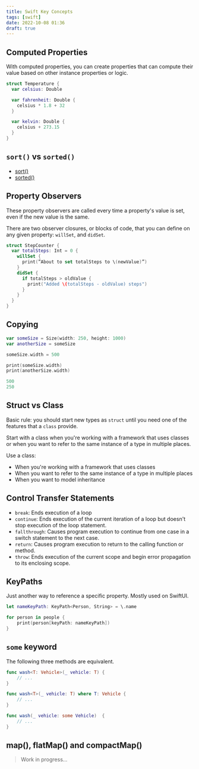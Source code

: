 ```yaml
---
title: Swift Key Concepts
tags: [swift]
date: 2022-10-08 01:36
draft: true
---
```


## Computed Properties

With computed properties, you can create properties that can compute their value based on other instance properties or logic.

```swift
struct Temperature {
  var celsius: Double

  var fahrenheit: Double {
    celsius * 1.8 + 32
  }

  var kelvin: Double {
    celsius + 273.15
  }
}
```

## `sort()` vs `sorted()`

- [sort()](<https://developer.apple.com/documentation/swift/array/sort()>)
- [sorted()](<https://developer.apple.com/documentation/swift/array/sorted()>)

## Property Observers

These property observers are called every time a property's value is set, even if the new value is the same.

There are two observer closures, or blocks of code, that you can define on any given property: `willSet`, and `didSet`.

```swift
struct StepCounter {
  var totalSteps: Int = 0 {
    willSet {
      print(”About to set totalSteps to \(newValue)”)
    }
    didSet {
      if totalSteps > oldValue {
        print("Added \(totalSteps - oldValue) steps")
      }
    }
  }
}
```

## Copying

```swift
var someSize = Size(width: 250, height: 1000)
var anotherSize = someSize

someSize.width = 500

print(someSize.width)
print(anotherSize.width)
```

```swift
500
250
```

## Struct vs Class

Basic rule: you should start new types as `struct` until you need one of the features that a `class` provide.

Start with a class when you're working with a framework that uses classes or when you want to refer to the same instance of a type in multiple places.

Use a class:

- When you're working with a framework that uses classes
- When you want to refer to the same instance of a type in multiple places
- When you want to model inheritance

## Control Transfer Statements

- `break`: Ends execution of a loop
- `continue`: Ends execution of the current iteration of a loop but doesn't stop execution of the loop statement.
- `fallthrough`: Causes program execution to continue from one case in a switch statement to the next case.
- `return`: Causes program execution to return to the calling function or method.
- `throw`: Ends execution of the current scope and begin error propagation to its enclosing scope.

## KeyPaths

Just another way to reference a specific property. Mostly used on SwiftUI.

```swift
let nameKeyPath: KeyPath<Person, String> = \.name

for person in people {
    print(person[keyPath: nameKeyPath])
}
```

## `some` keyword

The following three methods are equivalent.

```swift
func wash<T: Vehicle>(_ vehicle: T) {
    // ...
}
```

```swift
func wash<T>(_ vehicle: T) where T: Vehicle {
    // ...
}
```

```swift
func wash(_ vehicle: some Vehicle)  {
    // ...
}
```

## map(), flatMap() and compactMap()

> Work in progress...
